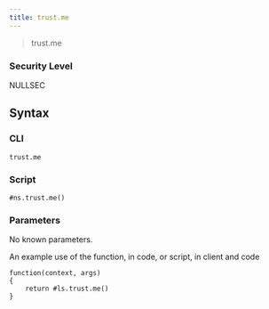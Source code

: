 ```yaml
---
title: trust.me
---
```


> trust.me

### Security Level

NULLSEC

## Syntax

### CLI

```
trust.me
```

### Script

```
#ns.trust.me()
```

### Parameters

No known parameters.

An example use of the function, in code, or script, in client and code

```
function(context, args)
{
	return #ls.trust.me()
}
```
